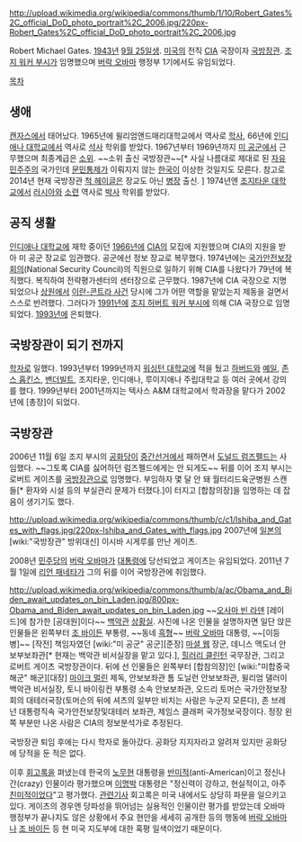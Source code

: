 http://upload.wikimedia.org/wikipedia/commons/thumb/1/10/Robert_Gates%2C_official_DoD_photo_portrait%2C_2006.jpg/220px-Robert_Gates%2C_official_DoD_photo_portrait%2C_2006.jpg

Robert Michael Gates. [[1943년]] [[9월 25일]]생. [[미국]]의 전직 [[CIA]] 국장이자 [[국방장관]]. [[조지 워커 부시]]가 임명했으며 [[버락 오바마]] 행정부 1기에서도 유임되었다.

[[목차]]
== 생애 ==
[[캔자스]]에서 태어났다. 1965년에 윌리엄앤드매리대학교에서 역사로 [[학사]], 66년에 [[인디애나 대학교]]에서 역사로 [[석사]] 학위를 받았다. 1967년부터 1969년까지 [[미 공군]]에서 근무했으며 최종계급은 [[소위]]. ~~소위 출신 국방장관~~[* 사실 나름대로 제대로 된 [[자유민주주의]] 국가인데 [[문민통제]]가 이뤄지지 않는 [[한국]]이 이상한 것일지도 모른다. 참고로 2014년 현재 국방장관 [[척 헤이글]]은 장교도 아닌 [[병장]] 출신. ] 1974년엔 [[조지타운 대학교]]에서 [[러시아]]와 [[소련]] 역사로 [[박사]] 학위를 받았다.

== 공직 생활 ==
[[인디애나 대학교]]에 재학 중이던 [[1966년]]에 [[CIA]]의 모집에 지원했으며 CIA의 지원을 받아 미 공군 장교로 임관했다. 공군에선 정보 장교로 복무했다. 1974년에는 [[국가안전보장회의]](National Security Council)의 직원으로 일하기 위해 CIA를 나왔다가 79년에 복직했다. 복직하여 전략평가센터의 센터장으로 근무했다. 1987년에 CIA 국장으로 지명되었으나 [[상원]]에서 [[이란-콘트라 사건]] 당시에 그가 어떤 역할을 맡았는지 제동을 걸면서 스스로 반려했다. 그러다가 [[1991년]]에 [[조지 허버트 워커 부시]]에 의해 CIA 국장으로 임명되었다. [[1993년]]에 은퇴했다.

== 국방장관이 되기 전까지 ==
[[학자]]로 일했다. 1993년부터 1999년까지 [[워싱턴 대학교]]에 적을 뒀고 [[하버드]]와 [[예일]], [[존스 홉킨스 대학교|존스 홉킨스]], [[밴더빌트 대학교|밴더빌트]], 조지타운, 인디애나, 루이지애나 주립대학교 등 여러 곳에서 강의를 했다. 1999년부터 2001년까지는 텍사스 A&M 대학교에서 학과장을 맡다가 2002년에 [총장]이 되었다.
== 국방장관 ==
2006년 11월 6일 조지 부시의 [[공화당]]이 [[중간선거]]에서 패하면서 [[도널드 럼즈펠드]]는 사임했다. ~~그토록 CIA를 싫어하던 럼즈펠드에게는 안 되게도~~ 뒤를 이어 조지 부시는 로버트 게이츠를 [[국방장관]]으로 임명했다. 부임하자 몇 달 안 돼 월터리드육군병원 스캔들[* 환자와 시설 등의 부실관리 문제가 터졌다.]이 터지고 [합참의장]을 임명하는 데 잡음이 생기기도 했다.

http://upload.wikimedia.org/wikipedia/commons/thumb/c/c1/Ishiba_and_Gates_with_flags.jpg/220px-Ishiba_and_Gates_with_flags.jpg
2007년에 [[일본]]의 [wiki:"국방장관" 방위대신] 이시바 시게루를 만난 게이츠.

2008년 [[민주당(미국)|민주당]]의 [[버락 오바마]]가 [[대통령]]에 당선되었고 게이츠는 유임되었다. 2011년 7월 1일에 [[리언 패네타]]가 그의 뒤를 이어 국방장관에 취임했다.

http://upload.wikimedia.org/wikipedia/commons/thumb/a/ac/Obama_and_Biden_await_updates_on_bin_Laden.jpg/800px-Obama_and_Biden_await_updates_on_bin_Laden.jpg
~~[[오사마 빈 라덴]] [레이드]에 참가한 [공대원]이다~~
[[백악관]] [[상황실]]. 사진에 나온 인물을 설명하자면 일단 앉은 인물들은 왼쪽부터 [[조 바이든]] 부통령, ~~동네 [[흑형]]~~ [[버락 오바마]] 대통령, ~~[이등병]~~ [작전] 책임자였던 [wiki:"미 공군" 공군][준장] [[마셜 웹]] 장군, 데니스 맥도너 안보부보좌관[* 현재는 백악관 비서실장을 맡고 있다.], [[힐러리 클린턴]] 국무장관, 그리고 로버트 게이츠 국방장관이다. 뒤에 선 인물들은 왼쪽부터 [합참의장]인 [wiki:"미합중국 해군" 해군][대장] [[마이크 멀린]] 제독, 안보보좌관 톰 도닐런 안보보좌관, 윌리엄 댈러이 백악관 비서실장, 토니 바이링컨 부통령 소속 안보보좌관, 오드리 토머슨 국가안정보장회의 대테러국장(토머슨의 뒤에 셔츠의 일부만 비치는 사람은 누군지 모른다), 존 브레넌 대통령직속 국가안전보장및대테러 보좌관, 제임스 클래퍼 국가정보국장이다. 정장 왼쪽 부분만 나온 사람은 CIA의 정보분석가로 추정된다.

국방장관 퇴임 후에는 다시 학자로 돌아갔다. 공화당 지지자라고 알려져 있지만 공화당에 당적을 둔 적은 없다.

이후 [[회고록]]을 펴냈는데 한국의 [[노무현]] 대통령을 [[반미]]적(anti-American)이고 정신나간(crazy) 인물이라 평가했으며 [[이명박]] 대통령은 "정신력이 강하고, 현실적이고, 아주 [[친미]]적이었다"고 평가했다. [http://www.hankyung.com/news/app/newsview.php?aid=201401159397g 관련기사] 회고록은 미국 내에서도 상당히 파문을 일으키고 있다. 게이츠의 경우엔 당파성을 뛰어넘는 실용적인 인물이란 평가를 받았는데 오바마 행정부가 끝나지도 않은 상황에서 주요 현안을 세세히 공개한 등의 행동에 [[버락 오바마]]나 [[조 바이든]] 등 현 미국 지도부에 대한 혹평 일색이었기 때문이다.
